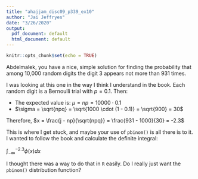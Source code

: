 ```yaml
---
title: "ahajjam_disc09_p339_ex10"
author: "Jai Jeffryes"
date: "3/26/2020"
output:
  pdf_document: default
  html_document: default
---
```


```r
knitr::opts_chunk$set(echo = TRUE)
```

Abdelmalek, you have a nice, simple solution for finding the probability that among 10,000 random digits the digit 3 appears not more than 931 times.

I was looking at this one in the way I think I understand in the book. Each random digit is a Bernoulli trial with $p = 0.1$. Then:

- The expected value is: $\mu = np = 10000 \cdot 0.1$
- $\sigma = \sqrt{npq} = \sqrt{1000 \cdot (1 - 0.1)} = \sqrt{900} = 30$

Therefore, $x = \frac{j - np}{\sqrt{npq}} = \frac{931 - 1000}{30} = -2.3$

This is where I get stuck, and maybe your use of `pbinom()` is all there is to it. I wanted to follow the book and calculate the definite integral:

$\int_{-\infty}^{-2.3}\phi(x)dx$

I thought there was a way to do that in `R` easily. Do I really just want the `pbinom()` distribution function?
